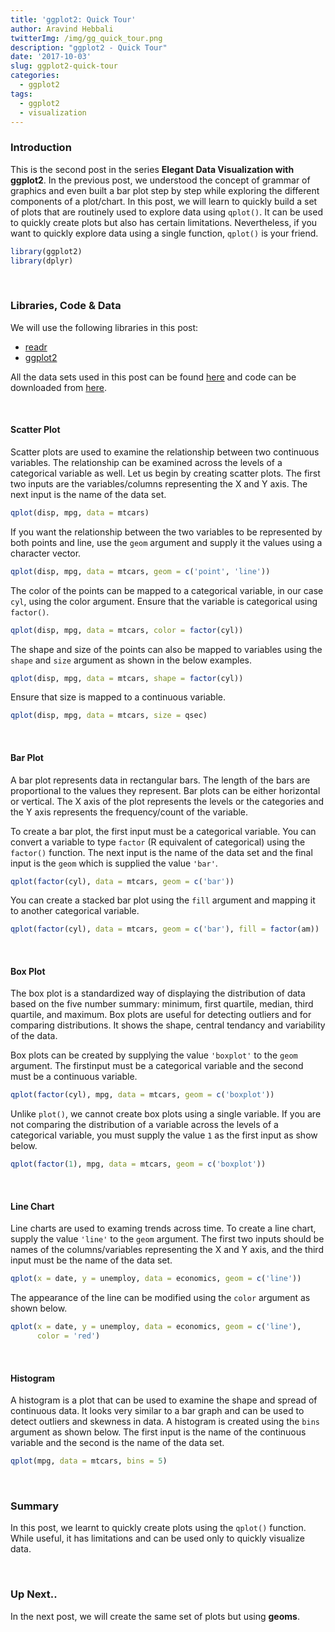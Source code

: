 ```yaml
---
title: 'ggplot2: Quick Tour'
author: Aravind Hebbali
twitterImg: /img/gg_quick_tour.png
description: "ggplot2 - Quick Tour"
date: '2017-10-03'
slug: ggplot2-quick-tour
categories:
  - ggplot2
tags:
  - ggplot2
  - visualization
---
```


### Introduction

This is the second post in the series **Elegant Data Visualization with 
ggplot2**. In the previous post, we understood the concept of grammar of 
graphics and even built a bar plot step by step while exploring the different 
components of a plot/chart. In this post, we will learn to quickly build a set 
of plots that are routinely used to explore data using `qplot()`. It can be 
used to quickly create plots but also has certain limitations. Nevertheless, if 
you want to quickly explore data using a single function, `qplot()` is your friend.

```r
library(ggplot2)
library(dplyr)
```

<br>

### Libraries, Code & Data

We will use the following libraries in this post:

- [readr](http://readr.tidyverse.org/)
- [ggplot2](http://ggplot2.tidyverse.org/)

All the data sets used in this post can be found [here](https://github.com/rsquaredacademy/datasets) 
and code can be downloaded from [here](https://gist.github.com/rsquaredacademy/3b25fa07c60d44d561819d2c6ab77978).

<br>

#### Scatter Plot

Scatter plots are used to examine the relationship between two continuous 
variables. The relationship can be examined across the levels of a categorical 
variable as well. Let us begin by creating scatter plots. The first two inputs 
are the variables/columns representing the X and Y axis. The next input is the 
name of the data set.

```r
qplot(disp, mpg, data = mtcars)
```

If you want the relationship between the two variables to be represented by 
both points and line, use the `geom` argument and supply it the values using a 
character vector.

```r
qplot(disp, mpg, data = mtcars, geom = c('point', 'line'))
```

The color of the points can be mapped to a categorical variable, in our case 
`cyl`, using the color argument. Ensure that the variable is categorical using 
`factor()`.

```r
qplot(disp, mpg, data = mtcars, color = factor(cyl))
```

The shape and size of the points can also be mapped to variables using the 
`shape` and `size` argument as shown in the below examples.

```r
qplot(disp, mpg, data = mtcars, shape = factor(cyl))
```

Ensure that size is mapped to a continuous variable. 

```r
qplot(disp, mpg, data = mtcars, size = qsec)
```

<br>

#### Bar Plot

A bar plot represents data in rectangular bars. The length of the bars are 
proportional to the values they represent. Bar plots can be either horizontal 
or vertical. The X axis of the plot represents the levels or the categories and 
the Y axis represents the frequency/count of the variable. 

To create a bar plot, the first input must be a categorical variable. You can 
convert a variable to type `factor` (R equivalent of categorical) using the 
`factor()` function. The next input is the name of the data set and the final 
input is the `geom` which is supplied the value `'bar'`.

```r
qplot(factor(cyl), data = mtcars, geom = c('bar'))
```
You can create a stacked bar plot using the `fill` argument and mapping it to 
another categorical variable.

```r
qplot(factor(cyl), data = mtcars, geom = c('bar'), fill = factor(am))
```

<br>

#### Box Plot

The box plot is a standardized way of displaying the distribution of data 
based on the five number summary: minimum, first quartile, median, third 
quartile, and maximum. Box plots are useful for detecting outliers and for 
comparing distributions. It shows the shape, central tendancy and variability 
of the data.

Box plots can be created by supplying the value `'boxplot'` to the `geom` 
argument. The firstinput must be a categorical variable and the second must be 
a continuous variable. 

```r
qplot(factor(cyl), mpg, data = mtcars, geom = c('boxplot'))
```

Unlike `plot()`, we cannot create box plots using a single variable. If you are 
not comparing the distribution of a variable across the levels of a categorical 
variable, you must supply the value `1` as the first input as show below.

```r
qplot(factor(1), mpg, data = mtcars, geom = c('boxplot'))
```

<br>

#### Line Chart

Line charts are used to examing trends across time. To create a line chart, 
supply the value `'line'` to the `geom` argument. The first two inputs should 
be names of the columns/variables representing the X and Y axis, and the third 
input must be the name of the data set.

```r
qplot(x = date, y = unemploy, data = economics, geom = c('line'))
```

The appearance of the line can be modified using the `color` argument as shown below.

```r
qplot(x = date, y = unemploy, data = economics, geom = c('line'),
      color = 'red')
```

<br>

#### Histogram

A histogram is a plot that can be used to examine the shape and spread of 
continuous data. It looks very similar to a bar graph and can be used to detect 
outliers and skewness in data. A histogram is created using the `bins` argument 
as shown below. The first input is the name of the continuous variable and the 
second is the name of the data set.

```r
qplot(mpg, data = mtcars, bins = 5)
```

<br>

### Summary

In this post, we learnt to quickly create plots using the `qplot()` function. While useful, it has limitations and can be used only to quickly visualize data. 

<br>

### Up Next..

In the next post, we will create the same set of plots but using **geoms**. 

<br>